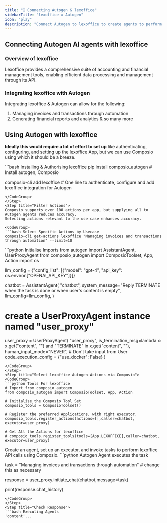 ```yaml
---
title: "🚀 Connecting Autogen & lexoffice"
sidebarTitle: "lexoffice x Autogen"
icon: "play"
description: "Connect Autogen to lexoffice to create agents to perform tasks using natural language"
---
```


## Connecting Autogen AI agents with lexoffice

### Overview of lexoffice

Lexoffice provides a comprehensive suite of accounting and financial management tools, enabling efficient data processing and management through its API.

### Integrating lexoffice with Autogen

Integrating lexoffice & Autogen can allow for the following:

1. Managing invoices and transactions through automation
2. Generating financial reports and analytics
& so many more

## Using Autogen with lexoffice

<Steps>
<Step title="Setting Up the Environment">

**Ideally this would require a lot of effort to set up** like authenticating, configuring, and setting up the lexoffice App, but we can use Composio using which it should be a breeze.

<CodeGroup>
```bash Installing & Authorising lexoffice
pip install composio_autogen # Install autogen, Composio 

composio-cli add lexoffice # One line to authenticate, configure and add lexoffice integration for Autogen
```
</CodeGroup>
</Step>
<Step title="Filter Actions">
Composio supports over 100 actions per app, but supplying all to Autogen agents reduces accuracy.
Selecting actions relevant to the use case enhances accuracy.

<CodeGroup>
```bash Select Specific Actions by Usecase
composio-cli get-actions lexoffice "Managing invoices and transactions through automation" --limit=10
```
</CodeGroup>

</Step>
<Step title="Import Base Packages">

<CodeGroup>
```python Initialise Imports
from autogen import AssistantAgent, UserProxyAgent
from composio_autogen import ComposioToolset, App, Action
import os

llm_config = {"config_list": [{"model": "gpt-4", "api_key": os.environ["OPENAI_API_KEY"]}]}

chatbot = AssistantAgent(
    "chatbot",
    system_message="Reply TERMINATE when the task is done or when user's content is empty",
    llm_config=llm_config,
)

# create a UserProxyAgent instance named "user_proxy"
user_proxy = UserProxyAgent(
    "user_proxy",
    is_termination_msg=lambda x: x.get("content", "") and "TERMINATE" in x.get("content", ""),
    human_input_mode="NEVER", # Don't take input from User
    code_execution_config = {"use_docker": False}
)
```
</CodeGroup>
</Step>
<Step title="Select lexoffice Autogen Actions via Composio">
<CodeGroup>
```python Tools For lexoffice
# Import from composio_autogen
from composio_autogen import ComposioToolset, App, Action

# Initialise the Composio Tool Set
composio_tools = ComposioToolset()

# Register the preferred Applications, with right executor. 
composio_tools.register_actions(actions=[],caller=chatbot, executor=user_proxy)

# Get All the Actions for lexoffice
# composio_tools.register_tools(tools=[App.LEXOFFICE],caller=chatbot, executor=user_proxy) 
```
</CodeGroup>
</Step>
<Step title="Execute the Agent">
Create an agent, set up an executor, and invoke tasks to perform lexoffice API calls using Composio. 
<CodeGroup>
```python Autogen Agent executes the task

task = "Managing invoices and transactions through automation" # change this as necessary

response = user_proxy.initiate_chat(chatbot,message=task)

print(response.chat_history)
```
</CodeGroup>
</Step>
<Step title="Check Response">
```bash Executing Agents
'content'...
```
</Step>
</Steps>
